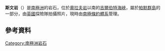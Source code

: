 {{coord|63|44|S|60|11|W|display=title}}

'''斯文岩'''（{{lang-en|Sven Rock}}）是[[南極洲|南極洲]]的岩石，位於[[奧拉夫岩|奧拉夫岩]]以南的[[吉爾伯特海峽|吉爾伯特海峽]]，屬於[[帕默群島|帕默群島]]的一部分，由[[英國|英國]]探險隊拍攝照片，現時由[[南極條約體系|南極條約體系]]管理。

==參考資料==
{{usgs-gazetteer}}

{{Antarctica-geo-stub}}
[[Category:南極洲岩石|Category:南極洲岩石]]